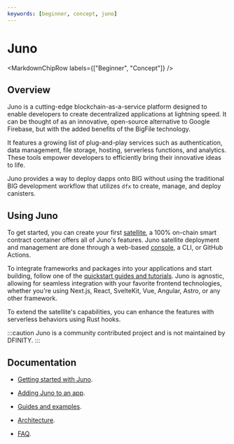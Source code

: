```yaml
---
keywords: [beginner, concept, juno]
---
```



# Juno

<MarkdownChipRow labels={["Beginner", "Concept"]} />

## Overview

Juno is a cutting-edge blockchain-as-a-service platform designed to enable developers to create decentralized applications at lightning speed. It can be thought of as an innovative, open-source alternative to Google Firebase, but with the added benefits of the BigFile technology.

It features a growing list of plug-and-play services such as authentication, data management, file storage, hosting, serverless functions, and analytics. These tools empower developers to efficiently bring their innovative ideas to life.

Juno provides a way to deploy dapps onto BIG without using the traditional BIG development workflow that utilizes `dfx` to create, manage, and deploy canisters.

## Using Juno

To get started, you can create your first [satellite](https://juno.build/docs/add-juno-to-an-app/create-a-satellite), a 100% on-chain smart contract container offers all of Juno's features. Juno satellite deployment and management are done through a web-based [console](https://console.juno.build/), a CLI, or GitHub Actions.

To integrate frameworks and packages into your applications and start building, follow one of the [quickstart guides and tutorials](https://juno.build/docs/category/guides-and-examples). Juno is agnostic, allowing for seamless integration with your favorite frontend technologies, whether you're using Next.js, React, SvelteKit, Vue, Angular, Astro, or any other framework.

To extend the satellite's capabilities, you can enhance the features with serverless behaviors using Rust hooks.

:::caution
Juno is a community contributed project and is not maintained by DFINITY.
:::

## Documentation

- [Getting started with Juno](https://juno.build/docs/intro).

- [Adding Juno to an app](https://juno.build/docs/category/add-juno-to-an-app).

- [Guides and examples](https://juno.build/docs/category/guides-and-examples).

- [Architecture](https://juno.build/docs/architecture).

- [FAQ](https://juno.build/docs/faq).


